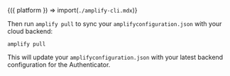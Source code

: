 
<Fragment>{({ platform }) => import(`./amplify-cli.mdx`)}</Fragment>

Then run `amplify pull` to sync your `amplifyconfiguration.json` with your cloud backend:

```shell
amplify pull
```

This will update your `amplifyconfiguration.json` with your latest backend configuration for the Authenticator.
